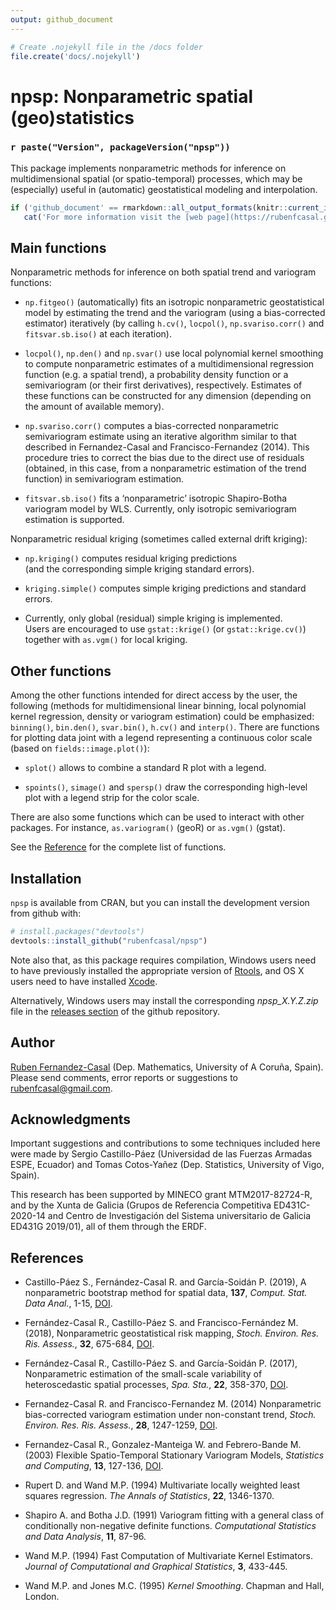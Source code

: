 ```yaml
---
output: github_document
---
```


<!-- 
README.md is generated from README.Rmd. 
Please edit that file 

devtools::check(getwd()) # Avoids problems with "Onedrive - Universidade da Coruña"

-->
```r
# Create .nojekyll file in the /docs folder
file.create('docs/.nojekyll')
```

npsp: Nonparametric spatial (geo)statistics
============================================

### `r paste("Version", packageVersion("npsp"))`

This package implements nonparametric methods 
for inference on multidimensional spatial (or spatio-temporal) processes,
which may be (especially) useful in (automatic) geostatistical modeling and interpolation.


```r
if ('github_document' == rmarkdown::all_output_formats(knitr::current_input()) && !knitr:::is_html_output()) 
   cat('For more information visit the [web page](https://rubenfcasal.github.io/npsp) of the package.')
```


Main functions
--------------

Nonparametric methods for inference on both spatial trend 
and variogram functions:

*  `np.fitgeo()` (automatically) fits an isotropic nonparametric geostatistical model 
    by estimating the trend and the variogram (using a bias-corrected estimator) iteratively 
    (by calling `h.cv()`, `locpol()`, `np.svariso.corr()` and `fitsvar.sb.iso()` at each iteration).

*  `locpol()`, `np.den()` and `np.svar()` use local polynomial kernel smoothing to compute
   nonparametric estimates of a multidimensional regression function (e.g. a spatial trend),
   a probability density function or a semivariogram (or their first derivatives), respectively. 
   Estimates of these functions can be constructed for any dimension 
   (depending on the amount of available memory). 
   
*  `np.svariso.corr()` computes a bias-corrected nonparametric semivariogram estimate 
   using an iterative algorithm similar to that described in 
   Fernandez-Casal and Francisco-Fernandez (2014). 
   This procedure tries to correct the bias due to the direct use of residuals 
   (obtained, in this case, from a nonparametric estimation of the trend function) 
   in semivariogram estimation.

* `fitsvar.sb.iso()` fits a ‘nonparametric’ isotropic Shapiro-Botha variogram model by WLS. 
   Currently, only isotropic semivariogram estimation is supported.


Nonparametric residual kriging (sometimes called external drift kriging):

* `np.kriging()` computes residual kriging predictions  
   (and the corresponding simple kriging standard errors).

* `kriging.simple()` computes simple kriging predictions and standard errors.

*  Currently, only global (residual) simple kriging is implemented.  
   Users are encouraged to use `gstat::krige()` (or `gstat::krige.cv()`) 
   together with `as.vgm()` for local kriging.


Other functions
---------------

Among the other functions intended for direct access by the user, the following 
(methods for multidimensional linear binning, local polynomial kernel regression, 
density or variogram estimation) could be emphasized: 
`binning()`, `bin.den()`, `svar.bin()`, `h.cv()` and `interp()`. 
There are functions for plotting data joint with a legend representing a continuous color scale
(based on `fields::image.plot()`):

*  `splot()` allows to combine a standard R plot with a legend. 

*  `spoints()`, `simage()` and `spersp()` draw the corresponding high-level plot 
   with a legend strip for the color scale.
   
There are also some functions which can be used to interact with other packages. For instance, `as.variogram()` (geoR) or `as.vgm()` (gstat).

See the [Reference](https://rubenfcasal.github.io/npsp/reference/index.html) for the complete list of functions.


Installation
------------

`npsp` is available from CRAN, but you can install the development version from github with:

```r
# install.packages("devtools")
devtools::install_github("rubenfcasal/npsp")
```

Note also that, as this package requires compilation, Windows users need to have previously installed the appropriate version of [Rtools](https://cran.r-project.org/bin/windows/Rtools/), and OS X users need to have installed [Xcode](https://apps.apple.com/us/app/xcode/id497799835).

Alternatively, Windows users may install the corresponding *npsp_X.Y.Z.zip* file in the [releases section](https://github.com/rubenfcasal/npsp/releases/latest) of the github repository.


Author
------

[Ruben Fernandez-Casal](https://rubenfcasal.github.io) (Dep. Mathematics, University of A Coruña, Spain). 
Please send comments, error reports or suggestions to [rubenfcasal@gmail.com](mailto:rubenfcasal@gmail.com).


Acknowledgments
---------------

Important suggestions and contributions to some techniques included here were made by Sergio Castillo-Páez (Universidad de las Fuerzas Armadas ESPE, Ecuador) and Tomas Cotos-Yañez (Dep. Statistics, University of Vigo, Spain).

This research has been supported by MINECO grant MTM2017-82724-R, and by the Xunta de Galicia (Grupos de Referencia Competitiva ED431C-2020-14 and Centro de Investigación del Sistema universitario de Galicia ED431G 2019/01), all of them through the ERDF.


References
----------

* Castillo-Páez S., Fernández-Casal R.  and García-Soidán P. (2019), A nonparametric bootstrap method for spatial data, **137**, *Comput. Stat. Data Anal.*, 1-15, [DOI](https://doi.org/10.1016/j.csda.2019.01.017). 

* Fernández-Casal R., Castillo-Páez S. and Francisco-Fernández M. (2018), Nonparametric geostatistical risk mapping, *Stoch. Environ. Res. Ris. Assess.*, **32**, 675-684, [DOI](https://doi.org/10.1007/s00477-017-1407-y).

* Fernández-Casal R., Castillo-Páez S. and García-Soidán P. (2017), Nonparametric estimation of the small-scale variability of heteroscedastic spatial processes, *Spa. Sta.*, **22**, 358-370, [DOI](https://doi.org/10.1016/j.spasta.2017.04.001).

* Fernandez-Casal R. and Francisco-Fernandez M. (2014) Nonparametric bias-corrected variogram estimation under non-constant trend, *Stoch. Environ. Res. Ris. Assess.*, **28**, 1247-1259, [DOI](https://doi.org/10.1007/s00477-013-0817-8).

* Fernandez-Casal R., Gonzalez-Manteiga W. and Febrero-Bande M. (2003) Flexible Spatio-Temporal Stationary Variogram Models, *Statistics and Computing*, **13**, 127-136, [DOI](https://doi.org/10.1023/A:1023204525046).

* Rupert D. and Wand M.P. (1994) Multivariate locally weighted least squares regression. *The Annals of Statistics*, **22**, 1346-1370.

* Shapiro A. and Botha J.D. (1991) Variogram fitting with a general class of conditionally non-negative definite functions. *Computational Statistics and Data Analysis*, **11**, 87-96.

* Wand M.P. (1994) Fast Computation of Multivariate Kernel Estimators. *Journal of Computational and Graphical Statistics*, **3**, 433-445.

* Wand M.P. and Jones M.C. (1995) *Kernel Smoothing*. Chapman and Hall, London.

